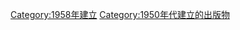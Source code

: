{{Cat topic in year| topic=建立的出版物| year=1958}}

[[Category:1958年建立|Category:1958年建立]]
[[Category:1950年代建立的出版物|Category:1950年代建立的出版物]]